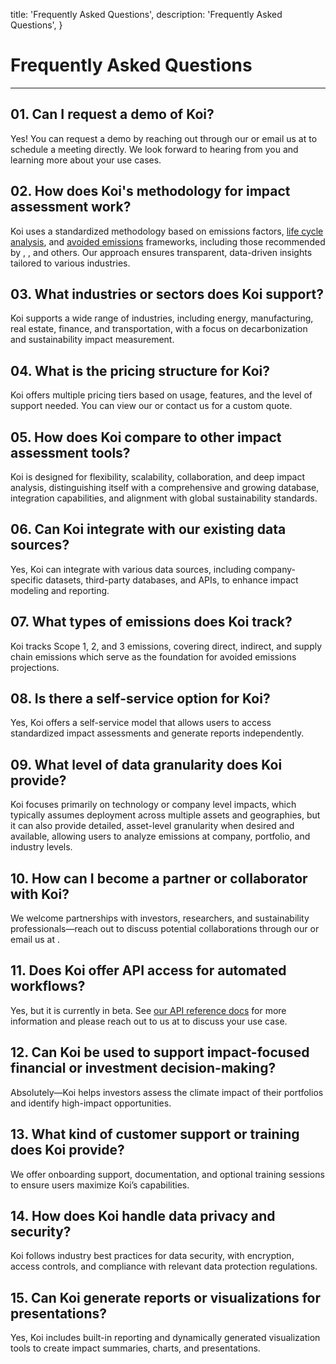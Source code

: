 
  title: 'Frequently Asked Questions',
  description: 'Frequently Asked Questions',
}

# Frequently Asked Questions

<PageInformationalData lastModified={lastModified} />

---

## 01. Can I request a demo of Koi?
Yes! You can request a demo by reaching out through our <ExternalLink url="https://koi.eco/contact?topic=demo" linkText="contact form" />
or email us at <ExternalLink url="mailto:hello@koi.eco" linkText="hello@koi.eco" /> to schedule a meeting directly.
We look forward to hearing from you and learning more about your use cases.

## 02. How does Koi's methodology for impact assessment work?
Koi uses a standardized methodology based on emissions factors, [life cycle analysis](/docs/data-and-methodology/terms-and-concepts),
and [avoided emissions](/docs/data-and-methodology/avoided-emissions) frameworks, including those recommended by
<ExternalLink url="https://projectframe.how" linkText="Project Frame" />, <ExternalLink url="https://www.wbcsd.org" linkText="WBCSD" />,
<ExternalLink url="https://www.gfanzero.com" linkText="GFANZ" /> and others. Our approach ensures transparent, data-driven insights tailored to various industries. 

## 03. What industries or sectors does Koi support?
Koi supports a wide range of industries, including energy, manufacturing, real estate, finance, and transportation, with a focus on decarbonization and sustainability impact measurement.

## 04. What is the pricing structure for Koi?
Koi offers multiple pricing tiers based on usage, features, and the level of support needed. You can view our <ExternalLink url="https://koi.eco/pricing" linkText="pricing details on our website" /> or contact us for a custom quote.

## 05. How does Koi compare to other impact assessment tools?
Koi is designed for flexibility, scalability, collaboration, and deep impact analysis, distinguishing itself with a comprehensive and growing database, integration capabilities, and alignment with global sustainability standards.

## 06. Can Koi integrate with our existing data sources?
Yes, Koi can integrate with various data sources, including company-specific datasets, third-party databases, and APIs, to enhance impact modeling and reporting.

## 07. What types of emissions does Koi track?
Koi tracks Scope 1, 2, and 3 emissions, covering direct, indirect, and supply chain emissions which serve as the foundation for avoided emissions projections.

## 08. Is there a self-service option for Koi?
Yes, Koi offers a self-service model that allows users to access standardized impact assessments and generate reports independently.

## 09. What level of data granularity does Koi provide?
Koi focuses primarily on technology or company level impacts, which typically assumes deployment across multiple assets and geographies, but it can also provide detailed, asset-level granularity when desired and available, allowing users to analyze emissions at company, portfolio, and industry levels.

## 10. How can I become a partner or collaborator with Koi?
We welcome partnerships with investors, researchers, and sustainability professionals—reach out to discuss potential collaborations through our <ExternalLink url="https://koi.eco/contact?topic=demo" linkText="contact form" />
or email us at <ExternalLink url="mailto:hello@koi.eco" linkText="hello@koi.eco" />.

## 11. Does Koi offer API access for automated workflows?
Yes, but it is currently in beta. See [our API reference docs](/docs/api/reference) for more information and please reach out to us at <ExternalLink url="mailto:hello@koi.eco" linkText="hello@koi.eco" /> to discuss your use case.

## 12. Can Koi be used to support impact-focused financial or investment decision-making?
Absolutely—Koi helps investors assess the climate impact of their portfolios and identify high-impact opportunities.

## 13. What kind of customer support or training does Koi provide?
We offer onboarding support, documentation, and optional training sessions to ensure users maximize Koi’s capabilities.

## 14. How does Koi handle data privacy and security?
Koi follows industry best practices for data security, with encryption, access controls, and compliance with relevant data protection regulations.

## 15. Can Koi generate reports or visualizations for presentations?
Yes, Koi includes built-in reporting and dynamically generated visualization tools to create impact summaries, charts, and presentations.
